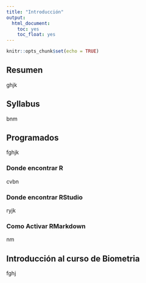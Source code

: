 ```yaml
---
title: "Introducción"
output: 
  html_document:
    toc: yes
    toc_float: yes
---
```


```r
knitr::opts_chunk$set(echo = TRUE)
```


## Resumen
 ghjk

## Syllabus
bnm

## Programados
fghjk

### Donde encontrar R

cvbn

### Donde encontrar RStudio

ryjk

### Como Activar RMarkdown

nm

## Introducción al curso de Biometria

fghj